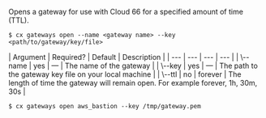Opens a gateway for use with Cloud 66 for a specified amount of time (TTL).

<Tabs >
<Tab label="Usage">

```shell
$ cx gateways open --name <gateway name> --key <path/to/gateway/key/file>
```
</Tab>
    
<Tab label="arguments">
| Argument | Required? | Default | Description |
|  ---  |  ---  |  ---  |  ---  |
| \--name <gateway name> | yes | — | The name of the gateway |
| \--key <path/to/gateway/key/file> | yes | — | The path to the gateway key file on your local machine |
| \--ttl <time to live> | no | forever | The length of time the gateway will remain open. For example  forever, 1h, 30m, 30s |
</Tab>
<Tab label="examples">

```shell
$ cx gateways open aws_bastion --key /tmp/gateway.pem
```

</Tab>
</Tabs>